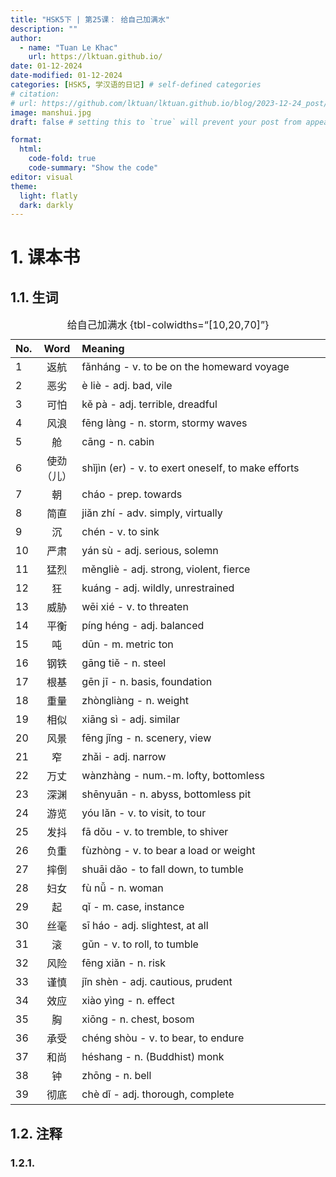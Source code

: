 ---
title: "HSK5下 | 第25课： 给自己加满水"
description: ""
author:
  - name: "Tuan Le Khac"
    url: https://lktuan.github.io/
date: 01-12-2024
date-modified: 01-12-2024
categories: [HSK5, 学汉语的日记] # self-defined categories
# citation: 
# url: https://github.com/lktuan/lktuan.github.io/blog/2023-12-24_post/
image: manshui.jpg
draft: false # setting this to `true` will prevent your post from appearing on your listing page until you're ready!

format: 
  html: 
    code-fold: true
    code-summary: "Show the code"
editor: visual
theme:
  light: flatly
  dark: darkly
---

# 1. 课本书

## 1.1. 生词

| No. | Word | Meaning                                                     |
|:----|:----:|:------------------------------------------------------------|
|1|返航|fǎnháng - v. to be on the homeward voyage|
|2|恶劣|è liè - adj. bad, vile|
|3|可怕|kě pà - adj. terrible, dreadful|
|4|风浪|fēng làng - n. storm, stormy waves|
|5|舱|cāng - n. cabin|
|6|使劲（儿）|shǐjìn (er) - v. to exert oneself, to make efforts|
|7|朝|cháo - prep. towards|
|8|简直|jiǎn zhí - adv. simply, virtually|
|9|沉|chén - v. to sink|
|10|严肃|yán sù - adj. serious, solemn|
|11|猛烈|měngliè - adj. strong, violent, fierce|
|12|狂|kuáng - adj. wildly, unrestrained|
|13|威胁|wēi xié - v. to threaten|
|14|平衡|píng héng - adj. balanced|
|15|吨|dūn - m. metric ton|
|16|钢铁|gāng tiě - n. steel|
|17|根基|gēn jī - n. basis, foundation|
|18|重量|zhòngliàng - n. weight|
|19|相似|xiāng sì - adj. similar|
|20|风景|fēng jǐng - n. scenery, view|
|21|窄|zhǎi - adj. narrow|
|22|万丈|wànzhàng - num.-m. lofty, bottomless|
|23|深渊|shēnyuān - n. abyss, bottomless pit|
|24|游览|yóu lǎn - v. to visit, to tour|
|25|发抖|fā dǒu - v. to tremble, to shiver|
|26|负重|fùzhòng - v. to bear a load or weight|
|27|摔倒|shuāi dǎo - to fall down, to tumble|
|28|妇女|fù nǚ - n. woman|
|29|起|qǐ - m. case, instance|
|30|丝毫|sī háo - adj. slightest, at all|
|31|滚|gǔn - v. to roll, to tumble|
|32|风险|fēng xiǎn - n. risk|
|33|谨慎|jǐn shèn - adj. cautious, prudent|
|34|效应|xiào yìnɡ - n. effect|
|35|胸|xiōng - n. chest, bosom|
|36|承受|chéng shòu - v. to bear, to endure|
|37|和尚|héshang - n. (Buddhist) monk|
|38|钟|zhōng - n. bell|
|39|彻底|chè dǐ - adj. thorough, complete|


: 给自己加满水 {tbl-colwidths="\[10,20,70\]"}

## 1.2. 注释

### 1.2.1.